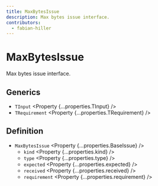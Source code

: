 ```yaml
---
title: MaxBytesIssue
description: Max bytes issue interface.
contributors:
  - fabian-hiller
---
```



# MaxBytesIssue

Max bytes issue interface.

## Generics

- `TInput` <Property {...properties.TInput} />
- `TRequirement` <Property {...properties.TRequirement} />

## Definition

- `MaxBytesIssue` <Property {...properties.BaseIssue} />
  - `kind` <Property {...properties.kind} />
  - `type` <Property {...properties.type} />
  - `expected` <Property {...properties.expected} />
  - `received` <Property {...properties.received} />
  - `requirement` <Property {...properties.requirement} />
